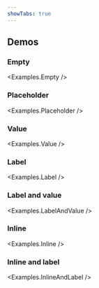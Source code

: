 ```yaml
---
showTabs: true
---
```



## Demos

### Empty

<Examples.Empty />

### Placeholder

<Examples.Placeholder />

### Value

<Examples.Value />

### Label

<Examples.Label />

### Label and value

<Examples.LabelAndValue />

### Inline

<Examples.Inline />

### Inline and label

<Examples.InlineAndLabel />
